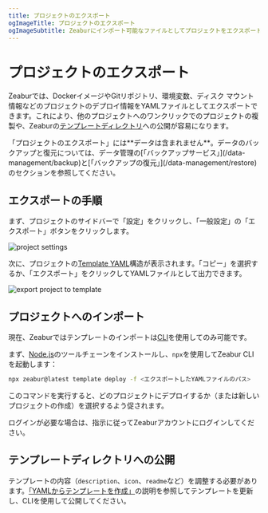 ```yaml
---
title: プロジェクトのエクスポート
ogImageTitle: プロジェクトのエクスポート
ogImageSubtitle: Zeaburにインポート可能なファイルとしてプロジェクトをエクスポート
---
```



# プロジェクトのエクスポート

Zeaburでは、DockerイメージやGitリポジトリ、環境変数、ディスク マウント情報などのプロジェクトのデプロイ情報をYAMLファイルとしてエクスポートできます。これにより、他のプロジェクトへのワンクリックでのプロジェクトの複製や、Zeaburの[テンプレートディレクトリ](https://zeabur.com/templates)への公開が容易になります。

<Callout>
    「プロジェクトのエクスポート」には**データは含まれません**。データのバックアップと復元については、データ管理の[「バックアップサービス」](/data-management/backup)と[「バックアップの復元」](/data-management/restore)のセクションを参照してください。
</Callout>

## エクスポートの手順

まず、プロジェクトのサイドバーで「設定」をクリックし、「一般設定」の「エクスポート」ボタンをクリックします。

![project settings](/deploy/export-project/project-settings.webp)

次に、プロジェクトの[Template YAML](/template/template-in-code)構造が表示されます。「コピー」を選択するか、「エクスポート」をクリックしてYAMLファイルとして出力できます。

![export project to template](/deploy/export-project/export-project-to-template.webp)

## プロジェクトへのインポート

現在、Zeaburではテンプレートのインポートは[CLI](https://github.com/zeabur/cli)を使用してのみ可能です。

まず、[Node.js](https://nodejs.org/en/)のツールチェーンをインストールし、`npx`を使用してZeabur CLIを起動します：

```bash
npx zeabur@latest template deploy -f <エクスポートしたYAMLファイルのパス>
```

このコマンドを実行すると、どのプロジェクトにデプロイするか（または新しいプロジェクトの作成）を選択するよう促されます。

ログインが必要な場合は、指示に従ってZeaburアカウントにログインしてください。

## テンプレートディレクトリへの公開

テンプレートの内容（`description`、`icon`、`readme`など）を調整する必要があります。[「YAMLからテンプレートを作成」](/template/template-in-code)の説明を参照してテンプレートを更新し、CLIを使用して公開してください。
